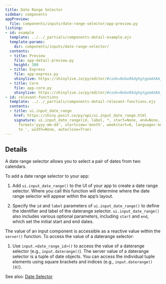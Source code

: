 ```yaml
---
title: Date Range Selector
sidebar: components
appPreview:
  file: components/inputs/date-range-selector/app-preview.py
listing:
- id: example
  template: ../../_partials/components-detail-example.ejs
  template-params:
    dir: components/inputs/date-range-selector/
  contents:
  - title: Preview
    file: app-detail-preview.py
    height: 380
  - title: Express
    file: app-express.py
    shinylive: https://shinylive.io/py/editor/#code=NobwRAdghgtgpmAXAAjFADugdOgnmAGlQGMB7CAFzkqVQDMAnUmZAZwAsBLCXZTmdKQYVkDagBM4DADoRGzNlx5Y4AD3RjWrPgKEju6AK4UihzrIsQzWA8YD64qFTsMoEAOZwAFNLCOqrh5wvkS+ACJOcKJuniFsFFDCALy+AEwADBkAtOkAjDm5vgCUyMgAxMgAPJWWsgACYhCSDFhUqhSyknTIAG5QADaG3kWIsqWlYhSGDBDIdL4gthRY-lIxw8DpALoAvsgUpMiLEEbLq4GeXkXAubu+soSoFLjoCChgbRRgO1tAA
  - title: Core
    file: app-core.py
    shinylive: https://shinylive.io/py/editor/#code=NobwRAdghgtgpmAXAAjFADugdOgnmAGlQGMB7CAFzkqVQB0IAzAJ1JmQGcALASwl2Q8Y6UswrIAgpiLNqAEzjMiAVx4MGGdAH1VyALzJVOKAHM4WxgBtVcgBQNkjwzyx90yilrlQqW5lAgzezBvKn9AuDpCZCiAER84ZHCzKKIOCigxPSiAJgAGfIBaPIBGYpKogEoiZABiZAAeBocnI1IPd08qAA8KYIA3KGtIsGqGSvUIBgVGTkV+xVs3DyJ2ik60uA4OHnJKxBbHAAFZCAVmLB6KQ+QZ5EHh232bpyS4CmVmCGRGKJBlihYUKKAJBSrAPIAXQAvsgKKRkP8IJ0gQlknAnsASjCopMNJh9JJMLZNDoeJtmAtmBMINEwBRcOgECh6XBemBoZCgA
- id: relevant-functions
  template: ../../_partials/components-detail-relevant-functions.ejs
  contents:
  - title: ui.input_date_range
    href: https://shiny.posit.co/py/api/ui.input_date_range.html
    signature: ui.input_date_range(id, label, *, start=None, end=None, min=None, max=None,
      format='yyyy-mm-dd', startview='month', weekstart=0, language='en', separator='
      to ', width=None, autoclose=True)
---
```


:::{#example}
:::

:::{#relevant-functions}
:::

## Details

A date range selector allows you to select a pair of dates from two calendars.

To add a date range selector to your app:

  1. Add `ui.input_date_range()` to the UI of your app to create a date range selector. Where you call this function will determine where the date range selector will appear within the app's layout.

  2. Specify the `id` and `label` parameters of `ui.input_date_range()` to define the identifier and label of the daterange selector. `ui.input_date_range()` also includes various optional parameters, including `start` and `end`, which set the initial start and end dates.

The value of an input component is accessible as a reactive value within the `server()` function. To access the value of a daterange selector:

  1. Use `input.<date_range_id>()` to access the value of a daterange selector (e.g., `input.daterange()`). The server value of a daterange selector is a tuple of date objects. You can access the individual tuple elements using square brackets and indices (e.g., `input.daterange()[0]`).


See also: [Date Selector](../date-selector/index.qmd)

